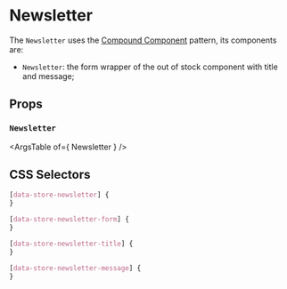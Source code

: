 

# Newsletter

<Canvas>
  <Story id="organisms-outofstock--out-of-stock" />
</Canvas>

The `Newsletter` uses the [Compound Component](https://kentcdodds.com/blog/compound-components-with-react-hooks) pattern, its components are:

- `Newsletter`: the form wrapper of the out of stock component with title and message;

## Props

### `Newsletter`

<ArgsTable of={ Newsletter } />

## CSS Selectors

```css
[data-store-newsletter] {
}

[data-store-newsletter-form] {
}

[data-store-newsletter-title] {
}

[data-store-newsletter-message] {
}
```

